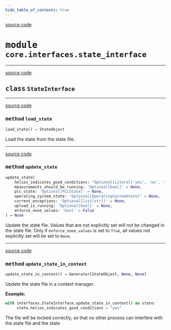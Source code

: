 ```yaml
---
hide_table_of_contents: true
---
```


<!-- markdownlint-disable -->

<a href="https://github.com/tum-esm/pyra/tree/main/packages/core/interfaces/state_interface.py#L0" className="SourceCodeLinkBadge">source code</a>

# <kbd>module</kbd> `core.interfaces.state_interface`






---

<a href="https://github.com/tum-esm/pyra/tree/main/packages/core/interfaces/state_interface.py#L18" className="SourceCodeLinkBadge">source code</a>

## <kbd>class</kbd> `StateInterface`







---

<a href="https://github.com/tum-esm/pyra/tree/main/.venv/lib/python3.10/site-packages/tum_esm_utils/decorators.py#L19" className="SourceCodeLinkBadge">source code</a>

### <kbd>method</kbd> `load_state`

```python
load_state() → StateObject
```

Load the state from the state file. 

---

<a href="https://github.com/tum-esm/pyra/tree/main/.venv/lib/python3.10/site-packages/tum_esm_utils/decorators.py#L38" className="SourceCodeLinkBadge">source code</a>

### <kbd>method</kbd> `update_state`

```python
update_state(
    helios_indicates_good_conditions: "Optional[Literal['yes', 'no', 'inconclusive']]" = None,
    measurements_should_be_running: 'Optional[bool]' = None,
    plc_state: 'Optional[PLCState]' = None,
    operating_system_state: 'Optional[OperatingSystemState]' = None,
    current_exceptions: 'Optional[list[str]]' = None,
    upload_is_running: 'Optional[bool]' = None,
    enforce_none_values: 'bool' = False
) → None
```

Update the state file. Values that are not explicitly set will not be changed in the state file. Only if `enforce_none_values` is set to `True`, all values not explicitly set will be set to `None`. 

---

<a href="https://github.com/tum-esm/pyra/tree/main/core/interfaces/state_interface/update_state_in_context#L83" className="SourceCodeLinkBadge">source code</a>

### <kbd>method</kbd> `update_state_in_context`

```python
update_state_in_context() → Generator[StateObject, None, None]
```

Update the state file in a context manager. 



**Example:**
 

```python
with interfaces.StateInterface.update_state_in_context() as state:
     state.helios_indicates_good_conditions = "yes"
``` 

The file will be locked correctly, so that no other process can interfere with the state file and the state 


